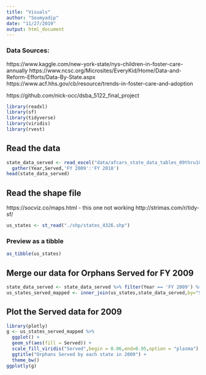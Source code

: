 ```yaml
---
title: "Visuals"
author: "Soumyadip"
date: "11/27/2019"
output: html_document
---
```

### Data Sources:
https://www.kaggle.com/new-york-state/nys-children-in-foster-care-annually
https://www.ncsc.org/Microsites/EveryKid/Home/Data-and-Reform-Efforts/Data-By-State.aspx
https://www.acf.hhs.gov/cb/resource/trends-in-foster-care-and-adoption

https://github.com/nick-occ/dsba_5122_final_project
```r
library(readxl)
library(sf)
library(tidyverse)
library(viridis)
library(rvest)
```

## Read the data
```r
state_data_served <- read_excel("data/afcars_state_data_tables_09thru18.xlsx", range = "Served!A8:K60") %>%
  gather(Year,Served,'FY 2009':'FY 2018')
head(state_data_served)
```

## Read the shape file
https://socviz.co/maps.html - this one not working
http://strimas.com/r/tidy-sf/
```r
us_states <- st_read("./shp/states_4326.shp")
```


### Preview as a tibble
```r
as_tibble(us_states)
```

## Merge our data for Orphans Served for FY 2009
```r
state_data_served <- state_data_served %>% filter(Year == 'FY 2009') %>% rename(STATE_NAME = State)
us_states_served_mapped <- inner_join(us_states,state_data_served,by="STATE_NAME")
```


## Plot the Served data for 2009
```r
library(plotly)
g <- us_states_served_mapped %>%
  ggplot() +
  geom_sf(aes(fill = Served)) +
  scale_fill_viridis("Served",begin = 0.06,end=0.95,option = "plasma") +
  ggtitle("Orphans Served by each state in 2009") +
  theme_bw()
ggplotly(g)
```
